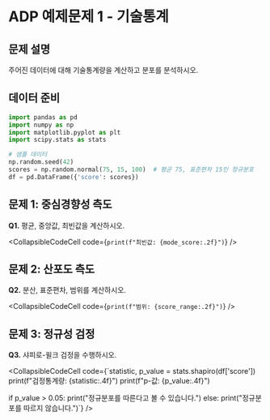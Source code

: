# ADP 예제문제 1 - 기술통계

## 문제 설명

주어진 데이터에 대해 기술통계량을 계산하고 분포를 분석하시오.

## 데이터 준비

```python
import pandas as pd
import numpy as np
import matplotlib.pyplot as plt
import scipy.stats as stats

# 샘플 데이터
np.random.seed(42)
scores = np.random.normal(75, 15, 100)  # 평균 75, 표준편차 15인 정규분포
df = pd.DataFrame({'score': scores})
```

## 문제 1: 중심경향성 측도

**Q1.** 평균, 중앙값, 최빈값을 계산하시오.

<CollapsibleCodeCell code={`print(f"최빈값: {mode_score:.2f}")`} />

## 문제 2: 산포도 측도

**Q2.** 분산, 표준편차, 범위를 계산하시오.

<CollapsibleCodeCell code={`print(f"범위: {score_range:.2f}")`} />

## 문제 3: 정규성 검정

**Q3.** 샤피로-윌크 검정을 수행하시오.

<CollapsibleCodeCell code={`statistic, p_value = stats.shapiro(df['score'])
print(f"검정통계량: {statistic:.4f}")
print(f"p-값: {p_value:.4f}")

if p_value > 0.05:
    print("정규분포를 따른다고 볼 수 있습니다.")
else:
    print("정규분포를 따르지 않습니다.")`} />
